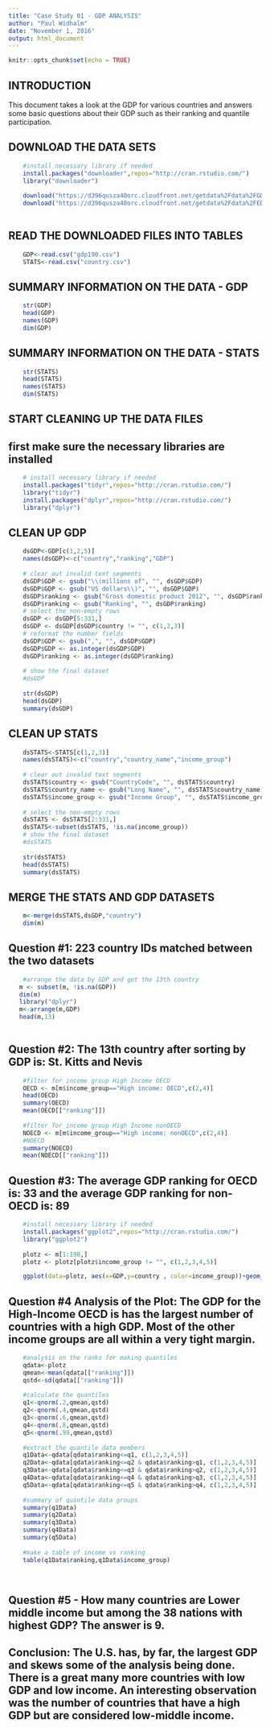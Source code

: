 ```yaml
---
title: "Case Study 01 - GDP ANALYSIS"
author: "Paul Widhalm"
date: "November 1, 2016"
output: html_document
---
```


```r
knitr::opts_chunk$set(echo = TRUE)
```

## INTRODUCTION

This document takes a look at the GDP for various countries and answers some basic questions about their GDP such as their ranking and quantile participation.



## DOWNLOAD THE DATA SETS

```r
    #install necessary library if needed
    install.packages("downloader",repos="http://cran.rstudio.com/")
    library("downloader")
     
    download("https://d396qusza40orc.cloudfront.net/getdata%2Fdata%2FGDP.csv","gdp190.csv")
    download("https://d396qusza40orc.cloudfront.net/getdata%2Fdata%2FEDSTATS_Country.csv","country.csv")
    
```

## READ THE DOWNLOADED FILES INTO TABLES
```r
    GDP<-read.csv("gdp190.csv")
    STATS<-read.csv("country.csv")
```

## SUMMARY INFORMATION ON THE DATA - GDP
```r
    str(GDP)
    head(GDP)
    names(GDP)
    dim(GDP)
```


## SUMMARY INFORMATION ON THE DATA - STATS
```r
    str(STATS)
    head(STATS)
    names(STATS)
    dim(STATS)
```

## START CLEANING UP THE DATA FILES
## first make sure the necessary libraries are installed
```r

    # install necessary library if needed
    install.packages("tidyr",repos="http://cran.rstudio.com/")
    library("tidyr")
    install.packages("dplyr",repos="http://cran.rstudio.com/")
    library("dplyr")

```

## CLEAN UP GDP
```r
    dsGDP<-GDP[c(1,2,5)]
    names(dsGDP)<-c("country","ranking","GDP")
    
    # clear out invalid text segments
    dsGDP$GDP <- gsub("\\(millions of", "", dsGDP$GDP)
    dsGDP$GDP <- gsub("US dollars\\)", "", dsGDP$GDP)
    dsGDP$ranking <- gsub("Gross domestic product 2012", "", dsGDP$ranking)
    dsGDP$ranking <- gsub("Ranking", "", dsGDP$ranking)
    # select the non-empty rows
    dsGDP <- dsGDP[5:331,]
    dsGDP <- dsGDP[dsGDP$country != "", c(1,2,3)]
    # reformat the number fields
    dsGDP$GDP <- gsub(",", "", dsGDP$GDP)
    dsGDP$GDP <- as.integer(dsGDP$GDP)
    dsGDP$ranking <- as.integer(dsGDP$ranking)
    
    # show the final dataset
    #dsGDP
    
    str(dsGDP)
    head(dsGDP)
    summary(dsGDP)
```


## CLEAN UP STATS
```r
    dsSTATS<-STATS[c(1,2,3)]
    names(dsSTATS)<-c("country","country_name","income_group")
    
    # clear out invalid text segments
    dsSTATS$country <- gsub("CountryCode", "", dsSTATS$country)
    dsSTATS$country_name <- gsub("Long Name", "", dsSTATS$country_name)
    dsSTATS$income_group <- gsub("Income Group", "", dsSTATS$income_group)
    
    # select the non-empty rows
    dsSTATS <- dsSTATS[2:331,]
    dsSTATS<-subset(dsSTATS, !is.na(income_group))
    # show the final dataset
    #dsSTATS
    
    str(dsSTATS)
    head(dsSTATS)
    summary(dsSTATS)
```

## MERGE THE STATS AND GDP DATASETS
```r
    m<-merge(dsSTATS,dsGDP,"country")
    dim(m)

```

## Question #1:  223 country IDs matched between the two datasets


```r
    #arrange the data by GDP and get the 13th country
   m <- subset(m, !is.na(GDP))
   dim(m)
   library("dplyr")
   m<-arrange(m,GDP)
   head(m,13)
  
```

## Question #2: The 13th country after sorting by GDP is: St. Kitts and Nevis

```r
    #filter for income group High Income OECD
    OECD <- m[m$income_group=="High income: OECD",c(2,4)]
    head(OECD)
    summary(OECD)
    mean(OECD[["ranking"]])
    
    #filter for income group High Income nonOECD
    NOECD <- m[m$income_group=="High income: nonOECD",c(2,4)]
    #NOECD
    summary(NOECD)
    mean(NOECD[["ranking"]])

```

## Question #3: The average GDP ranking for OECD is: 33  and the average GDP ranking for non-OECD is: 89

```r

    #install necessary library if needed
    install.packages("ggplot2",repos="http://cran.rstudio.com/")
    library("ggplot2")
    
    plotz <- m[1:198,]
    plotz <- plotz[plotz$income_group != "", c(1,2,3,4,5)]

    ggplot(data=plotz, aes(x=GDP,y=country , color=income_group))+geom_point()


```

## Question #4 Analysis of the Plot:  The GDP for the High-Income OECD is has the largest number of countries with a high GDP. Most of the other income groups are all within a very tight margin.

```r

    #analysis on the ranks for making quantiles
    qdata<-plotz
    qmean<-mean(qdata[["ranking"]])
    qstd<-sd(qdata[["ranking"]])
    
    #calculate the quantiles
    q1<-qnorm(.2,qmean,qstd)  
    q2<-qnorm(.4,qmean,qstd)  
    q3<-qnorm(.6,qmean,qstd)  
    q4<-qnorm(.8,qmean,qstd)  
    q5<-qnorm(.99,qmean,qstd)    
     
    #extract the quantile data members
    q1Data<-qdata[qdata$ranking<=q1, c(1,2,3,4,5)]
    q2Data<-qdata[qdata$ranking<=q2 & qdata$ranking>q1, c(1,2,3,4,5)]
    q3Data<-qdata[qdata$ranking<=q3 & qdata$ranking>q2, c(1,2,3,4,5)]
    q4Data<-qdata[qdata$ranking<=q4 & qdata$ranking>q3, c(1,2,3,4,5)]
    q5Data<-qdata[qdata$ranking<=q5 & qdata$ranking>q4, c(1,2,3,4,5)]
    
    #summary of quantile data groups
    summary(q1Data)
    summary(q2Data)
    summary(q3Data)
    summary(q4Data)
    summary(q5Data)
    
    #make a table of income vs ranking
    table(q1Data$ranking,q1Data$income_group)
    
    

```


## Question #5 - How many countries are Lower middle income but among the 38 nations with highest GDP?  The answer is 9.


## Conclusion:  The U.S. has, by far, the largest GDP and skews some of the analysis being done.  There is a great many more countries with low GDP and low income.  An interesting observation was the number of countries that have a high GDP but are considered low-middle income.




